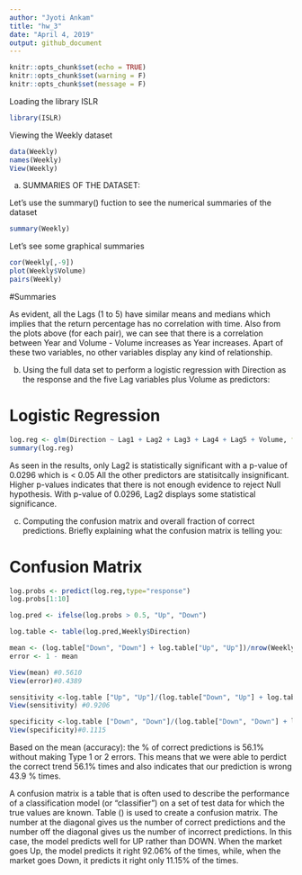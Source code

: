 ```yaml
---
author: "Jyoti Ankam"
title: "hw_3"
date: "April 4, 2019"
output: github_document
---
```


```r
knitr::opts_chunk$set(echo = TRUE)
knitr::opts_chunk$set(warning = F)
knitr::opts_chunk$set(message = F)
```

Loading the library ISLR

```r

library(ISLR)

```

Viewing the Weekly dataset

```r

data(Weekly)
names(Weekly)
View(Weekly)

```
a) SUMMARIES OF THE DATASET:

Let's use the summary() fuction to see the numerical summaries of the dataset

```r

summary(Weekly)

```

Let's see some graphical summaries

```r
cor(Weekly[,-9])
plot(Weekly$Volume)
pairs(Weekly)
```

#Summaries

As evident, all the Lags (1 to 5) have similar means and medians which implies that the return percentage has no correlation with time.
Also from the plots above (for each pair), we can see that there is a correlation between Year and Volume - Volume increases as Year increases. Apart of these two variables, no other variables display any kind of relationship. 

b) Using the full data set to perform a logistic regression with Direction as the response and the five Lag variables plus Volume as predictors:

# Logistic Regression

```r

log.reg <- glm(Direction ~ Lag1 + Lag2 + Lag3 + Lag4 + Lag5 + Volume, family=binomial, data= Weekly)
summary(log.reg)

```

As seen in the results, only Lag2 is statistically significant with a p-value of 0.0296 which is < 0.05
All the other predictors are statisitcally insignificant. Higher p-values indicates that there is not enough evidence to reject Null hypothesis. With p-value of 0.0296, Lag2 displays some statistical significance.

c) Computing the confusion matrix and overall fraction of correct predictions. Briefly explaining what the confusion matrix is telling you:

# Confusion Matrix

```r

log.probs <- predict(log.reg,type="response")
log.probs[1:10]

log.pred <- ifelse(log.probs > 0.5, "Up", "Down")

log.table <- table(log.pred,Weekly$Direction)

mean <- (log.table["Down", "Down"] + log.table["Up", "Up"])/nrow(Weekly)
error <- 1 - mean

View(mean) #0.5610
View(error)#0.4389

sensitivity <-log.table ["Up", "Up"]/(log.table["Down", "Up"] + log.table["Up", "Up"])
View(sensitivity) #0.9206

specificity <-log.table ["Down", "Down"]/(log.table["Down", "Down"] + log.table["Up", "Down"])
View(specificity)#0.1115

```

Based on the mean (accuracy): the % of correct predictions is 56.1% without making Type 1 or 2 errors. This means that we were able to perdict the correct trend 56.1% times and also indicates that our prediction is wrong 43.9 % times. 

A confusion matrix is a table that is often used to describe the performance of a classification model (or "classifier") on a set of test data for which the true values are known. Table () is used to create a confusion matrix. The number at the diagonal gives us the number of correct predictions and the number off the diagonal gives us the number of incorrect predictions.
In this case, the model predicts well for UP rather than DOWN. When the market goes Up, the model predicts it right 92.06% of the times, while, when the market goes Down, it predicts it right only 11.15% of the times.







